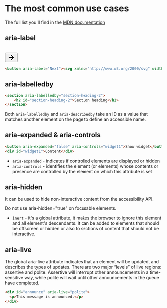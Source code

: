 
# The most common use cases

The full list you'll find in the <a class="link" href="https://developer.mozilla.org/en-US/docs/Web/Accessibility/ARIA/Attributes">MDN documentation</a>

## aria-label

<br />
<button aria-label="Next"><svg xmlns="http://www.w3.org/2000/svg" width="24" height="24" viewBox="0 0 24 24" fill="none" stroke="currentColor" stroke-width="2" stroke-linecap="round" stroke-linejoin="round" class="lucide lucide-arrow-right"><path d="M5 12h14"/><path d="m12 5 7 7-7 7"/></svg></button>

```html
<button aria-label="Next"><svg xmlns="http://www.w3.org/2000/svg" width="24" height="24" viewBox="0 0 24 24" fill="none" stroke="currentColor" stroke-width="2" stroke-linecap="round" stroke-linejoin="round" class="lucide lucide-arrow-right"><path d="M5 12h14"/><path d="m12 5 7 7-7 7"/></svg></button>
```

## aria-labelledby

```html
<section aria-labelledby="section-heading-2">
    <h2 id="section-heading-2">Section heading</h2>
</section>
```

Both `aria-labelledby` and `aria-describedby` take an ID as a value that matches another element on the page to define an accessible name.

## aria-expanded & aria-controls


```html
<button aria-expanded="false" aria-controls="widget1">Show widget</button>
<div id="widget1">Content</div>
```

- `aria-expanded` - indicates if controlled elements are displayed or hidden
- `aria-controls` - identifies the element (or elements) whose contents or presence are controlled by the element on which this attribute is set

## aria-hidden

It can be used to hide non-interactive content from the accessibility API.

<Callout type="warning" emoji="⚠️">
	Do not use aria-hidden="true" on focusable elements.
</Callout>

- `inert` - it's a global attribute, it makes the browser to ignore this element and all element's descendants. It can be added to elements that should be offscreen or hidden or also to sections of content that should not be interactive.

## aria-live

The global aria-live attribute indicates that an element will be updated, and describes the types of updates.
There are two major “levels” of live regions: assertive and polite. Assertive will interrupt other announcements in a time-sensitive way, while polite will wait until other announcements in the queue have completed.


```html
<div id="announce" aria-live="polite">
  <p>This message is announced.</p>
</div>
```